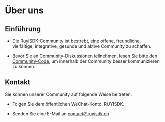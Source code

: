 
# Über uns

## Einführung

- Die RuyiSDK-Community ist bestrebt, eine offene, freundliche, vielfältige, integrative, gesunde und aktive Community zu schaffen.

- Bevor Sie an Community-Diskussionen teilnehmen, lesen Sie bitte den [Community-Code](/code_of_conduct), um innerhalb der Community besser kommunizieren zu können.

## Kontakt

Sie können unserer Community auf folgende Weise beitreten:

- Folgen Sie dem öffentlichen WeChat-Konto: RUYISDK.
- Senden Sie eine E-Mail an [contact@ruyisdk.cn](mailto:contact@ruyisdk.cn)

  <MyApp />
